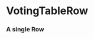 

<Meta title="Library/Tables/Rows" component={VotingTableRow} />

# VotingTableRow

### A single Row

<Props of={VotingTableRow} />

<Story name="Single Row">
  <VotingTableRow
    legislationName={text("Legislation name", "Example Legislation Name")}
    legislationLink={text("Link to legislative text", "https://www.google.com")}
    index={number("The index of the row", 0)}
    voteDecision={text("Was the councilor's vote in favor of the legislation", "Reject")}
    councilDecision={text("What was the council's decision?", "Approve")}
    legislationTags={array("Tags", ["bike", "example", "lanes", "rental"])}
    meetingDate={date("Meeting Date", new Date("3/26/2011"))}
    meetingLink={text("Link to Meeting", "https://www.google.com")}
    committeeName={text("Committee Name", "Example Committee")}
  />
</Story>